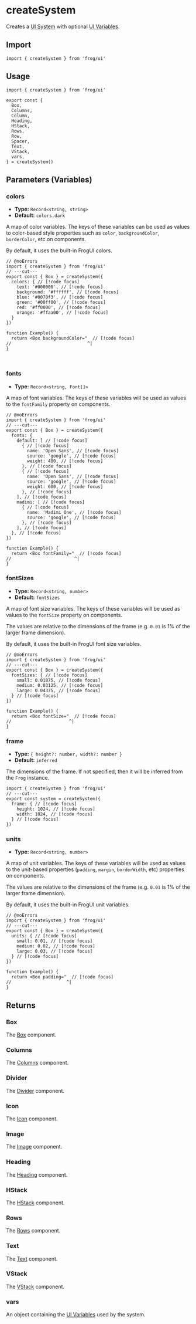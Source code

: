 # createSystem

Creates a [UI System](/ui/ui-system) with optional [UI Variables](/ui/ui-system#ui-variables).

## Import

```tsx twoslash
import { createSystem } from 'frog/ui'
```

## Usage

```tsx twoslash [src/ui.ts]
import { createSystem } from 'frog/ui'

export const {
  Box,
  Columns,
  Column,
  Heading,
  HStack,
  Rows,
  Row,
  Spacer,
  Text,
  VStack,
  vars,
} = createSystem()
```

## Parameters (Variables)

### colors

- **Type:** `Record<string, string>`
- **Default:** `colors.dark`

A map of color variables. The keys of these variables can be used as values to 
color-based style properties such as `color`, `backgroundColor`, `borderColor`, etc
on components.

By default, it uses the built-in FrogUI colors.

```tsx twoslash
// @noErrors
import { createSystem } from 'frog/ui'
// ---cut---
export const { Box } = createSystem({
  colors: { // [!code focus]
    text: '#000000', // [!code focus]
    background: '#ffffff', // [!code focus]
    blue: '#0070f3', // [!code focus]
    green: '#00ff00', // [!code focus]
    red: '#ff0000', // [!code focus]
    orange: '#ffaa00', // [!code focus]
  }
})

function Example() {
  return <Box backgroundColor="  // [!code focus]
//                             ^|
}



```

### fonts

- **Type:** `Record<string, Font[]>`

A map of font variables. The keys of these variables will be used as values to the `fontFamily` property on components.

```tsx twoslash
// @noErrors
import { createSystem } from 'frog/ui'
// ---cut---
export const { Box } = createSystem({
  fonts: {
    default: [ // [!code focus]
      { // [!code focus]
        name: 'Open Sans', // [!code focus]
        source: 'google', // [!code focus]
        weight: 400, // [!code focus]
      }, // [!code focus]
      { // [!code focus]
        name: 'Open Sans', // [!code focus]
        source: 'google', // [!code focus]
        weight: 600, // [!code focus]
      }, // [!code focus]
    ], // [!code focus]
    madimi: [ // [!code focus]
      { // [!code focus]
        name: 'Madimi One', // [!code focus]
        source: 'google', // [!code focus]
      }, // [!code focus]
    ], // [!code focus]
  }, // [!code focus]
})

function Example() {
  return <Box fontFamily="  // [!code focus]
//                        ^|
}

```

### fontSizes

- **Type:** `Record<string, number>`
- **Default:** `fontSizes`

A map of font size variables. The keys of these variables will be used as values to the `fontSize` property on components.

The values are relative to the dimensions of the frame (e.g. `0.01` is 1% of the larger frame dimension).

By default, it uses the built-in FrogUI font size variables.

```tsx twoslash
// @noErrors
import { createSystem } from 'frog/ui'
// ---cut---
export const { Box } = createSystem({
  fontSizes: { // [!code focus]
    small: 0.01875, // [!code focus]
    medium: 0.03125, // [!code focus]
    large: 0.04375, // [!code focus]
  } // [!code focus]
})

function Example() {
  return <Box fontSize="  // [!code focus]
//                      ^|
}

```

### frame

- **Type:** `{ height?: number, width?: number }`
- **Default:** `inferred`

The dimensions of the frame. If not specified, then it will
be inferred from the `Frog` instance.

```tsx twoslash
import { createSystem } from 'frog/ui'
// ---cut---
export const system = createSystem({
  frame: { // [!code focus]
    height: 1024, // [!code focus]
    width: 1024, // [!code focus]
  } // [!code focus]
})
```

### units

- **Type:** `Record<string, number>`

A map of unit variables. The keys of these variables will be used as values to the unit-based properties (`padding`, `margin`, `borderWidth`, etc) properties on components.

The values are relative to the dimensions of the frame (e.g. `0.01` is 1% of the larger frame dimension).

By default, it uses the built-in FrogUI unit variables.

```tsx twoslash
// @noErrors
import { createSystem } from 'frog/ui'
// ---cut---
export const { Box } = createSystem({
  units: { // [!code focus]
    small: 0.01, // [!code focus]
    medium: 0.02, // [!code focus]
    large: 0.03, // [!code focus]
  } // [!code focus]
})

function Example() {
  return <Box padding="  // [!code focus]
//                     ^|
}

```

## Returns

### Box

The [Box](/ui/box) component.

### Columns

The [Columns](/ui/columns) component.

### Divider

The [Divider](/ui/divider) component.

### Icon

The [Icon](/ui/icon) component.

### Image

The [Image](/ui/image) component.

### Heading

The [Heading](/ui/heading) component.

### HStack

The [HStack](/ui/hstack) component.

### Rows

The [Rows](/ui/rows) component.

### Text

The [Text](/ui/text) component.

### VStack

The [VStack](/ui/vstack) component.

### vars

An object containing the [UI Variables](/ui/ui-system#ui-variables) used by the system.
